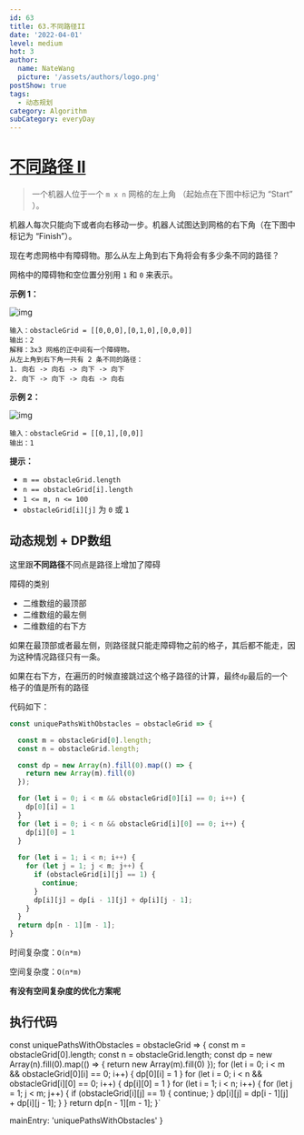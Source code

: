 ```yaml
---
id: 63
title: 63.不同路径II
date: '2022-04-01'
level: medium
hot: 3
author:
  name: NateWang
  picture: '/assets/authors/logo.png'
postShow: true
tags:
  - 动态规划
category: Algorithm
subCategory: everyDay
---
```




# [不同路径 II](https://leetcode-cn.com/problems/unique-paths-ii/description/)

> 一个机器人位于一个 `m x n` 网格的左上角 （起始点在下图中标记为 “Start” ）。

机器人每次只能向下或者向右移动一步。机器人试图达到网格的右下角（在下图中标记为 “Finish”）。

现在考虑网格中有障碍物。那么从左上角到右下角将会有多少条不同的路径？

网格中的障碍物和空位置分别用 `1` 和 `0` 来表示。

**示例 1：**

![img](https://assets.leetcode.com/uploads/2020/11/04/robot1.jpg)

```
输入：obstacleGrid = [[0,0,0],[0,1,0],[0,0,0]]
输出：2
解释：3x3 网格的正中间有一个障碍物。
从左上角到右下角一共有 2 条不同的路径：
1. 向右 -> 向右 -> 向下 -> 向下
2. 向下 -> 向下 -> 向右 -> 向右
```

**示例 2：**

![img](https://assets.leetcode.com/uploads/2020/11/04/robot2.jpg)

```
输入：obstacleGrid = [[0,1],[0,0]]
输出：1
```

**提示：**

- `m == obstacleGrid.length`
- `n == obstacleGrid[i].length`
- `1 <= m, n <= 100`
- `obstacleGrid[i][j]` 为 `0` 或 `1`



## 动态规划  + DP数组

这里跟**不同路径**不同点是路径上增加了障碍

障碍的类别

- 二维数组的最顶部
- 二维数组的最左侧
- 二维数组的右下方

如果在最顶部或者最左侧，则路径就只能走障碍物之前的格子，其后都不能走，因为这种情况路径只有一条。

如果在右下方，在遍历的时候直接跳过这个格子路径的计算，最终`dp`最后的一个格子的值是所有的路径

代码如下：

```js
const uniquePathsWithObstacles = obstacleGrid => {

  const m = obstacleGrid[0].length;
  const n = obstacleGrid.length;

  const dp = new Array(n).fill(0).map(() => {
    return new Array(m).fill(0)
  });

  for (let i = 0; i < m && obstacleGrid[0][i] == 0; i++) {
    dp[0][i] = 1
  }
  for (let i = 0; i < n && obstacleGrid[i][0] == 0; i++) {
    dp[i][0] = 1
  }
  
  for (let i = 1; i < n; i++) {
    for (let j = 1; j < m; j++) {
      if (obstacleGrid[i][j] == 1) {
        continue;
      }
      dp[i][j] = dp[i - 1][j] + dp[i][j - 1];
    }
  }
  return dp[n - 1][m - 1];
}
```

时间复杂度：`O(n*m)`

空间复杂度：`O(n*m)`

**有没有空间复杂度的优化方案呢**


## 执行代码

const uniquePathsWithObstacles = obstacleGrid => {
  const m = obstacleGrid[0].length;
  const n = obstacleGrid.length;
  const dp = new Array(n).fill(0).map(() => {
    return new Array(m).fill(0)
  });
  for (let i = 0; i < m && obstacleGrid[0][i] == 0; i++) {
    dp[0][i] = 1
  }
  for (let i = 0; i < n && obstacleGrid[i][0] == 0; i++) {
    dp[i][0] = 1
  }
  for (let i = 1; i < n; i++) {
    for (let j = 1; j < m; j++) {
      if (obstacleGrid[i][j] == 1) {
        continue;
      }
      dp[i][j] = dp[i - 1][j] + dp[i][j - 1];
    }
  }
  return dp[n - 1][m - 1];
}`

  mainEntry: 'uniquePathsWithObstacles'
}

<PlayGround js={js} mode='algo' options={options}/> 



